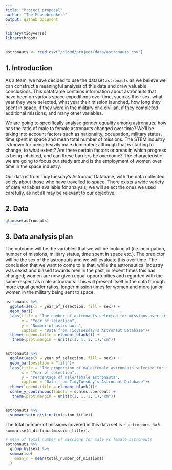```yaml
---
title: "Project proposal"
author: "The Mousebreakers"
output: github_document
---
```


```r
library(tidyverse)
library(broom)


astronauts <- read_csv("/cloud/project/data/astronauts.csv")

```

## 1. Introduction
As a team, we have decided to use the dataset `astronauts` as we believe we can construct a meaningful analysis of this data and draw valuable conclusions. This dataframe contains information about astronauts that have been on various space expeditions over time, such as their sex, what year they were selected, what year their mission launched, how long they spent in space, if they were in the military or a civilian, if they completed additional missions, and many other variables. 

We are going to specifically analyse gender equality among astronauts; how has the ratio of male to female astronauts changed over time? We'll be taking into account factors such as nationality, occupation, military status, time spent in space and mean total number of missions. The STEM industry is known for being heavily male dominated; although that is starting to change, to what extent? Are there certain factors or areas in which progress is being inhibited, and can these barriers be overcome? The characteristic we are going to focus our study around is the employment of women over time in the space industry.

Our data is from TidyTuesday's Astronaut Database, with the data collected solely about those who have travelled to space. There exists a wide variety of data variables available for analysis; we will select the ones we used carefully, as not all may be relevant to our objective.


## 2. Data
```r
glimpse(astronauts)
```


## 3. Data analysis plan

The outcome will be the variables that we will be looking at (i.e. occupation, number of missions, military status, time spent in space etc.). The predictor will be the sex of the astronauts and we will evaluate this over time. The conclusion that we want to come to is that, while the astronautical industry was sexist and biased towards men in the past, in recent times this has changed; women are now given equal opportunities and regarded with the same respect as male astronauts. This will present itself in the data through more equal gender ratios, longer mission times for women and more junior women in the military being sent to space.

```r
astronauts %>%
  ggplot(aes(x = year_of_selection, fill = sex)) + 
  geom_bar()+
  labs(title = "The number of astronauts selected for missions over time, by gender",
       x = "Year of selection",
       y = "Number of astronauts",
       caption = "Data from TidyTuesday's Astronaut Database")+
  theme(legend.title = element_blank()) +
   theme(plot.margin = unit(c(1, 1, 1, 1),"cm"))


astronauts %>%
  ggplot(aes(x = year_of_selection, fill = sex)) + 
  geom_bar(position = "fill")+
  labs(title = "The proportion of male/female astronauts selected for missions over time",
       x = "Year of selection",
       y = "Percentage of male/female astronauts",
       caption = "Data from TidyTuesday's Astronaut Database")+
  theme(legend.title = element_blank())+
  scale_y_continuous(labels = scales::percent) +
   theme(plot.margin = unit(c(1, 1, 1, 1),"cm"))



```


```r
astronauts %>%
  summarise(n_distinct(mission_title))
```

The total number of missions covered in this data set is `r astronauts %>% summarise(n_distinct(mission_title))`.



```r
# mean of total number of missions for male vs female astronauts
astronauts %>%
  group_by(sex) %>%
  summarise(
    mean_n = mean(total_number_of_missions)
  ) 
```


